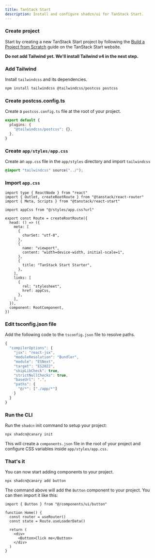 ```yaml
---
title: TanStack Start
description: Install and configure shadcn/ui for TanStack Start.
---
```


<Steps>

### Create project

Start by creating a new TanStack Start project by following the [Build a Project from Scratch](https://tanstack.com/start/latest/docs/framework/react/build-from-scratch) guide on the TanStack Start website.

**Do not add Tailwind yet. We'll install Tailwind v4 in the next step.**

### Add Tailwind

Install `tailwindcss` and its dependencies.

```bash
npm install tailwindcss @tailwindcss/postcss postcss
```

### Create postcss.config.ts

Create a `postcss.config.ts` file at the root of your project.

```ts title="postcss.config.ts" showLineNumbers
export default {
  plugins: {
    "@tailwindcss/postcss": {},
  },
}
```

### Create `app/styles/app.css`

Create an `app.css` file in the `app/styles` directory and import `tailwindcss`

```css title="app/styles/app.css"
@import "tailwindcss" source("../");
```

### Import `app.css`

```tsx title="app/routes/__root.tsx" showLineNumbers {5,21-26} showLineNumbers
import type { ReactNode } from "react"
import { Outlet, createRootRoute } from "@tanstack/react-router"
import { Meta, Scripts } from "@tanstack/react-start"

import appCss from "@/styles/app.css?url"

export const Route = createRootRoute({
  head: () => ({
    meta: [
      {
        charSet: "utf-8",
      },
      {
        name: "viewport",
        content: "width=device-width, initial-scale=1",
      },
      {
        title: "TanStack Start Starter",
      },
    ],
    links: [
      {
        rel: "stylesheet",
        href: appCss,
      },
    ],
  }),
  component: RootComponent,
})
```

### Edit tsconfig.json file

Add the following code to the `tsconfig.json` file to resolve paths.

```ts title="tsconfig.json" showLineNumbers {9-12}
{
  "compilerOptions": {
    "jsx": "react-jsx",
    "moduleResolution": "Bundler",
    "module": "ESNext",
    "target": "ES2022",
    "skipLibCheck": true,
    "strictNullChecks": true,
    "baseUrl": ".",
    "paths": {
      "@/*": ["./app/*"]
    }
  }
}
```

### Run the CLI

Run the `shadcn` init command to setup your project:

```bash
npx shadcn@canary init
```

This will create a `components.json` file in the root of your project and configure CSS variables inside `app/styles/app.css`.

### That's it

You can now start adding components to your project.

```bash
npx shadcn@canary add button
```

The command above will add the `Button` component to your project. You can then import it like this:

```tsx title="app/routes/index.tsx" showLineNumbers {1,6}
import { Button } from "@/components/ui/button"

function Home() {
  const router = useRouter()
  const state = Route.useLoaderData()

  return (
    <div>
      <Button>Click me</Button>
    </div>
  )
}
```

</Steps>
